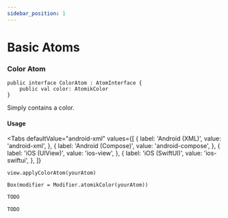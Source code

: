 ```yaml
---
sidebar_position: 1
---
```



# Basic Atoms

<!-- [Dokka](../../../atomik/build/dokka/html/index.html) // Doesnt work -->


### Color Atom

```
public interface ColorAtom : AtomInterface {
    public val color: AtomikColor
}
``` 

Simply contains a color.

#### Usage

<Tabs
  defaultValue="android-xml"
  values={[
      { label: 'Android (XML)', value: 'android-xml', },
      { label: 'Android (Compose)', value: 'android-compose', },
      { label: 'iOS (UIView)', value: 'ios-view', },
      { label: 'iOS (SwiftUI)', value: 'ios-swiftui', },
  ]}
>
<TabItem value="android-xml">

    view.applyColorAtom(yourAtom)

</TabItem>
<TabItem value="android-compose">

    Box(modifier = Modifier.atomikColor(yourAtom))

</TabItem>
<TabItem value="ios-view">

```swift
TODO
```

</TabItem>
<TabItem value="ios-swiftui">

```swift
TODO
```

</TabItem>
</Tabs>

